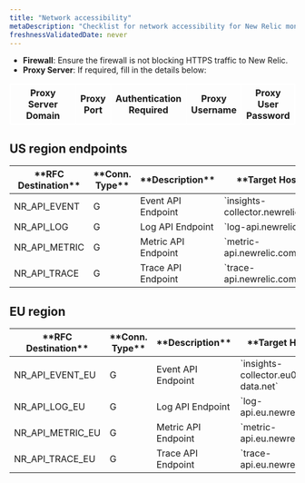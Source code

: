 ```yaml
---
title: "Network accessibility"
metaDescription: "Checklist for network accessibility for New Relic monitoring for SAP solutions."
freshnessValidatedDate: never
---
```


- **Firewall**: Ensure the firewall is not blocking HTTPS traffic to New Relic.
- **Proxy Server**: If required, fill in the details below:

<table style="border: 1px solid white; border-collapse: collapse;">
    <thead>
        <tr>
            <th style="width: 200px; border: 1px solid white;">
                <strong>Proxy Server Domain</strong>
            </th>
            <th style="border: 1px solid white;">
                <strong>Proxy Port</strong>
            </th>
            <th style="border: 1px solid white;">
                <strong>Authentication Required</strong>
            </th>
            <th style="border: 1px solid white;">
                <strong>Proxy Username</strong>
            </th>
            <th style="border: 1px solid white;">
                <strong>Proxy User Password</strong>
            </th>
        </tr>
    </thead>
</table>

## US region endpoints

<table>
    <thead>
        <tr>
            <th style={{ width: "200px" }}>
            **RFC Destination**
            </th>
            <th>
            **Conn. Type**
            </th>
            <th>
            **Description**
            </th>
            <th>
            **Target Host**
            </th>
            <th>
            **Service No.**
            </th>
            <th>
            **Path Prefix**
            </th>
        </tr>
    </thead>
    <tbody>
        <tr>
            <td>
            NR_API_EVENT
            </td>
            <td>
            G
            </td>
            <td>
            Event API Endpoint
            </td>
            <td>
            `insights-collector.newrelic.com`
            </td>
            <td>
            443
            </td>
            <td>
            `/v1/accounts/events`
            </td>
        </tr>
        <tr>
            <td>
            NR_API_LOG
            </td>
            <td>
            G
            </td>
            <td>
            Log API Endpoint
            </td>
            <td>
            `log-api.newrelic.com`
            </td>
            <td>
            443
            </td>
            <td>
            `/log/v1`
            </td>
        </tr>
        <tr>
            <td>
            NR_API_METRIC
            </td>
            <td>
            G
            </td>
            <td>
            Metric API Endpoint
            </td>
            <td>
            `metric-api.newrelic.com`
            </td>
            <td>
            443
            </td>
            <td>
            `/metric/v1`
            </td>
        </tr>
        <tr>
            <td>
            NR_API_TRACE
            </td>
            <td>
            G
            </td>
            <td>
            Trace API Endpoint
            </td>
            <td>
            `trace-api.newrelic.com`
            </td>
            <td>
            443
            </td>
            <td>
            `/trace/v1`
            </td>
        </tr>
    </tbody>
</table>

## EU region

<table>
    <thead>
        <tr>
            <th style={{ width: "200px" }}>
            **RFC Destination**
            </th>
            <th>
            **Conn. Type**
            </th>
            <th>
            **Description**
            </th>
            <th>
            **Target Host**
            </th>
            <th>
            **Service No.**
            </th>
            <th>
            **Path Prefix**
            </th>
        </tr>
    </thead>
    <tbody>
        <tr>
            <td>
            NR_API_EVENT_EU
            </td>
            <td>
            G
            </td>
            <td>
            Event API Endpoint
            </td>
            <td>
            `insights-collector.eu01.nr-data.net`
            </td>
            <td>
            443
            </td>
            <td>
            `/v1/accounts/events`
            </td>
        </tr>
        <tr>
            <td>
            NR_API_LOG_EU
            </td>
            <td>
            G
            </td>
            <td>
            Log API Endpoint
            </td>
            <td>
            `log-api.eu.newrelic.com`
            </td>
            <td>
            443
            </td>
            <td>
            `/log/v1`
            </td>
        </tr>
        <tr>
            <td>
            NR_API_METRIC_EU
            </td>
            <td>
            G
            </td>
            <td>
            Metric API Endpoint
            </td>
            <td>
            `metric-api.eu.newrelic.com`
            </td>
            <td>
            443
            </td>
            <td>
            `/metric/v1`
            </td>
        </tr>
        <tr>
            <td>
            NR_API_TRACE_EU
            </td>
            <td>
            G
            </td>
            <td>
            Trace API Endpoint
            </td>
            <td>
            `trace-api.eu.newrelic.com`
            </td>
            <td>
            443
            </td>
            <td>
            `/trace/v1`
            </td>
        </tr>
    </tbody>
</table>